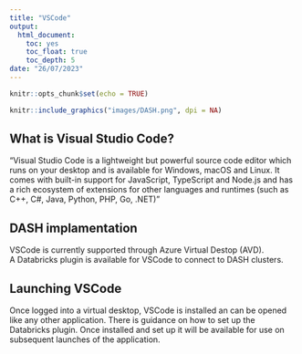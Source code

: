 ```yaml
---
title: "VSCode"
output:
  html_document:
    toc: yes
    toc_float: true
    toc_depth: 5
date: "26/07/2023"
---
```


```r
knitr::opts_chunk$set(echo = TRUE)
```

```r
knitr::include_graphics("images/DASH.png", dpi = NA)
```


## What is Visual Studio Code?

"Visual Studio Code is a lightweight but powerful source code editor which runs on your desktop and is available for Windows, macOS and Linux. It comes with built-in support for JavaScript, TypeScript and Node.js and has a rich ecosystem of extensions for other languages and runtimes (such as C++, C#, Java, Python, PHP, Go, .NET)"

## DASH implamentation

VSCode is currently supported through Azure Virtual Destop (AVD).  
A Databricks plugin is available for VSCode to connect to DASH clusters.

## Launching VSCode

Once logged into a virtual desktop, VSCode is installed an can be opened like any other application.
There is guidance on how to set up the Databricks plugin. 
Once installed and set up it will be available for use on subsequent launches of the application.
